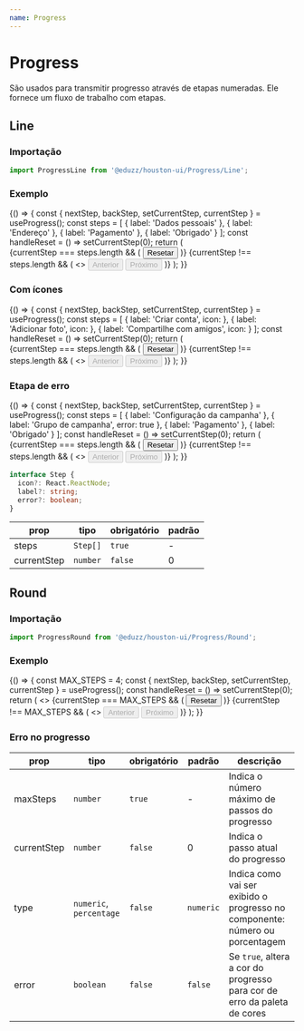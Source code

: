 ```yaml
---
name: Progress
---
```




# Progress

São usados para transmitir progresso através de etapas numeradas. Ele fornece um fluxo de trabalho com etapas.

## Line

### Importação

```ts
import ProgressLine from '@eduzz/houston-ui/Progress/Line';
```

### Exemplo

<Playground>
  {() => {
    const { nextStep, backStep, setCurrentStep, currentStep } = useProgress();
    const steps = [
      {
        label: 'Dados pessoais'
      },
      {
        label: 'Endereço'
      },
      {
        label: 'Pagamento'
      },
      {
        label: 'Obrigado'
      }
    ];
    const handleReset = () => setCurrentStep(0);
    return (
      <Container>
        <Row>
          <Column xs={12}>
            <ProgressLine steps={steps} currentStep={currentStep} />
          </Column>
        </Row>
        <div style={{ margin: '16px 0' }} />
        <Row>
          {currentStep === steps.length && (
            <Column>
              <Button onClick={handleReset} variant='text'>
                Resetar
              </Button>
            </Column>
          )}
          {currentStep !== steps.length && (
            <>
              <Column>
                <Button onClick={backStep} disabled={currentStep === 0}>
                  Anterior
                </Button>
              </Column>
              <Column>
                <Button onClick={nextStep} disabled={currentStep === steps.length}>
                  Próximo
                </Button>
              </Column>
            </>
          )}
        </Row>
      </Container>
    );
  }}
</Playground>

### Com ícones

<Playground>
  {() => {
    const { nextStep, backStep, setCurrentStep, currentStep } = useProgress();
    const steps = [
      {
        label: 'Criar conta',
        icon: <AccountCircleIcon />
      },
      {
        label: 'Adicionar foto',
        icon: <AddAPhotoIcon />
      },
      {
        label: 'Compartilhe com amigos',
        icon: <LinkIcon />
      }
    ];
    const handleReset = () => setCurrentStep(0);
    return (
      <Container>
        <Row>
          <Column xs={12}>
            <ProgressLine steps={steps} currentStep={currentStep} />
          </Column>
        </Row>
        <div style={{ margin: '16px 0' }} />
        <Row>
          {currentStep === steps.length && (
            <Column>
              <Button onClick={handleReset} variant='text'>
                Resetar
              </Button>
            </Column>
          )}
          {currentStep !== steps.length && (
            <>
              <Column>
                <Button onClick={backStep} disabled={currentStep === 0}>
                  Anterior
                </Button>
              </Column>
              <Column>
                <Button onClick={nextStep} disabled={currentStep === steps.length}>
                  Próximo
                </Button>
              </Column>
            </>
          )}
        </Row>
      </Container>
    );
  }}
</Playground>

### Etapa de erro

<Playground>
  {() => {
    const { nextStep, backStep, setCurrentStep, currentStep } = useProgress();
    const steps = [
      {
        label: 'Configuração da campanha'
      },
      {
        label: 'Grupo de campanha',
        error: true
      },
      {
        label: 'Pagamento'
      },
      {
        label: 'Obrigado'
      }
    ];
    const handleReset = () => setCurrentStep(0);
    return (
      <Container>
        <Row>
          <Column xs={12}>
            <ProgressLine steps={steps} currentStep={currentStep} />
          </Column>
        </Row>
        <Box xs={{ margin: '16px 0' }} />
        <Row>
          {currentStep === steps.length && (
            <Column>
              <Button onClick={handleReset} variant='text'>
                Resetar
              </Button>
            </Column>
          )}
          {currentStep !== steps.length && (
            <>
              <Column>
                <Button onClick={backStep} disabled={currentStep === 0}>
                  Anterior
                </Button>
              </Column>
              <Column>
                <Button onClick={nextStep} disabled={currentStep === steps.length}>
                  Próximo
                </Button>
              </Column>
            </>
          )}
        </Row>
      </Container>
    );
  }}
</Playground>

```ts
interface Step {
  icon?: React.ReactNode;
  label?: string;
  error?: boolean;
}
```

| prop        | tipo     | obrigatório | padrão |
| ----------- | -------- | ----------- | ------ |
| steps       | `Step[]` | `true`      | -      |
| currentStep | `number` | `false`     | 0      |

## Round

### Importação

```js
import ProgressRound from '@eduzz/houston-ui/Progress/Round';
```

### Exemplo

<Playground>
  {() => {
    const MAX_STEPS = 4;
    const { nextStep, backStep, setCurrentStep, currentStep } = useProgress();
    const handleReset = () => setCurrentStep(0);
    return (
      <>
        <Row>
          <Column>
            <Box xs={{ padding: '20px 0' }}>
              <ProgressRound maxSteps={MAX_STEPS} currentStep={currentStep} />
            </Box>
          </Column>
          <Column>
            <Box xs={{ padding: '20px 0' }}>
              <ProgressRound type='percentage' maxSteps={MAX_STEPS} currentStep={currentStep} />
            </Box>
          </Column>
        </Row>
        <Row>
          {currentStep === MAX_STEPS && (
            <Column>
              <Button onClick={handleReset} variant='text'>
                Resetar
              </Button>
            </Column>
          )}
          {currentStep !== MAX_STEPS && (
            <>
              <Column>
                <Button onClick={backStep} disabled={currentStep === 0}>
                  Anterior
                </Button>
              </Column>
              <Column>
                <Button onClick={nextStep} disabled={currentStep === MAX_STEPS}>
                  Próximo
                </Button>
              </Column>
            </>
          )}
        </Row>
      </>
    );
  }}
</Playground>

### Erro no progresso

<Playground>
  <Row>
    <Column>
      <Box xs={{ padding: '20px 0' }}>
        <ProgressRound maxSteps={4} currentStep={2} error />
      </Box>
    </Column>
    <Column>
      <Box xs={{ padding: '20px 0' }}>
        <ProgressRound type='percentage' maxSteps={4} currentStep={2} error />
      </Box>
    </Column>
  </Row>
</Playground>

| prop        | tipo                    | obrigatório | padrão    | descrição                                                                    |
| ----------- | ----------------------- | ----------- | --------- | ---------------------------------------------------------------------------- |
| maxSteps    | `number`                | `true`      | -         | Indica o número máximo de passos do progresso                                |
| currentStep | `number`                | `false`     | 0         | Indica o passo atual do progresso                                            |
| type        | `numeric`, `percentage` | `false`     | `numeric` | Indica como vai ser exibido o progresso no componente: número ou porcentagem |
| error       | `boolean`               | `false`     | `false`   | Se `true`, altera a cor do progresso para cor de erro da paleta de cores     |
